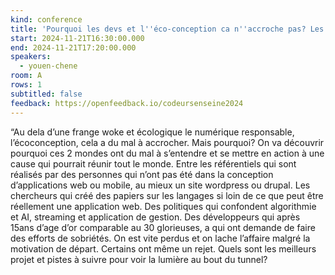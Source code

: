 ```yaml
---
kind: conference
title: 'Pourquoi les devs et l''éco-conception ca n''accroche pas? Les devs sont-ils climato-sceptiques ?'
start: 2024-11-21T16:30:00.000
end: 2024-11-21T17:20:00.000
speakers:
  - youen-chene
room: A
rows: 1
subtitled: false
feedback: https://openfeedback.io/codeursenseine2024
---
```


“Au dela d’une frange woke et écologique le numérique responsable, l’écoconception, cela a du mal à accrocher. Mais pourquoi?
On va découvrir pourquoi ces 2 mondes ont du mal à s’entendre et se mettre en action à une cause qui pourrait réunir tout le monde.
Entre les référentiels qui sont réalisés par des personnes qui n’ont pas été dans la conception d’applications web ou mobile, au mieux un site wordpress ou drupal. Les chercheurs qui créé des papiers sur les langages si loin de ce que peut être réellement une application web. Des politiques qui confondent algorithmie et AI, streaming et application de gestion. Des développeurs qui après 15ans d’age d’or comparable au 30 glorieuses, a qui ont demande de faire des efforts de sobriétés. On est vite perdus et on lache l’affaire malgré la motivation de départ. Certains ont même un rejet.
Quels sont les meilleurs projet et pistes à suivre pour voir la lumière au bout du tunnel?
